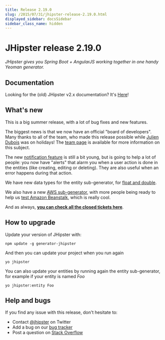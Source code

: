 ```yaml
---
title: Release 2.19.0
slug: /2015/07/31/jhipster-release-2.19.0.html
displayed_sidebar: docsSidebar
sidebar_class_name: hidden
---
```


JHipster release 2.19.0
==================

*JHipster gives you Spring Boot + AngularJS working together in one handy Yeoman generator.*

Documentation
----------

Looking for the (old) JHipster v2.x documentation? It's [Here](/documentation-archive)!

What's new
----------

This is a big summer release, with a lot of bug fixes and new features.

The biggest news is that we now have an official "board of developers". Many thanks to all of the team, who made this release possible while [Julien Dubois](https://twitter.com/juliendubois) was on holidays! The [team page](/team/) is available for more information on this subject.

The new [notification feature](/using-angularjs/#notification-system) is still a bit young, but is going to help a lot of people: you now have "alerts" that alarm you when a user action is done in the entities (like creating, editing or deleting). They are also useful when an error happens during that action.

We have new data types for the entity sub-generator, for [float and double](https://github.com/jhipster/generator-jhipster/pull/1692).

We also have a new [AWS sub-generator](https://github.com/jhipster/generator-jhipster/pull/1686), with more people being ready to help us [test Amazon Beanstalk](https://github.com/jhipster/generator-jhipster/issues/1779), which is really cool.

And as always, __[you can check all the closed tickets here](https://github.com/jhipster/generator-jhipster/issues?q=milestone%3A2.19.0+is%3Aclosed)__.

How to upgrade
------------

Update your version of JHipster with:

```
npm update -g generator-jhipster
```

And then you can update your project when you run again

```
yo jhipster
```

You can also update your entities by running again the entity sub-generator, for example if your entity is named _Foo_

```
yo jhipster:entity Foo
```

Help and bugs
--------------

If you find any issue with this release, don't hesitate to:

- Contact [@jhipster](https://twitter.com/jhipster) on Twitter
- Add a bug on our [bug tracker](https://github.com/jhipster/generator-jhipster/issues?state=open)
- Post a question on [Stack Overflow](http://stackoverflow.com/tags/jhipster/info)
